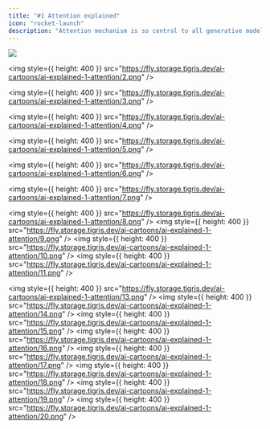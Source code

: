 ```yaml
---
title: "#1 Attention explained"
icon: "rocket-launch"
description: "Attention mechanism is so central to all generative models today. Let's talk about how it works!"
---
```


<Frame>
  <img
    style={{ height: 400 }}
    src="https://fly.storage.tigris.dev/ai-cartoons/ai-explained-1-attention/1.png"
  />
</Frame>

<img
  style={{ height: 400 }}
  src="https://fly.storage.tigris.dev/ai-cartoons/ai-explained-1-attention/2.png"
/>

<img
  style={{ height: 400 }}
  src="https://fly.storage.tigris.dev/ai-cartoons/ai-explained-1-attention/3.png"
/>

<img
  style={{ height: 400 }}
  src="https://fly.storage.tigris.dev/ai-cartoons/ai-explained-1-attention/4.png"
/>

<img
  style={{ height: 400 }}
  src="https://fly.storage.tigris.dev/ai-cartoons/ai-explained-1-attention/5.png"
/>

<img
  style={{ height: 400 }}
  src="https://fly.storage.tigris.dev/ai-cartoons/ai-explained-1-attention/6.png"
/>

<img
  style={{ height: 400 }}
  src="https://fly.storage.tigris.dev/ai-cartoons/ai-explained-1-attention/7.png"
/>

<img
  style={{ height: 400 }}
  src="https://fly.storage.tigris.dev/ai-cartoons/ai-explained-1-attention/8.png"
/>
<img
  style={{ height: 400 }}
  src="https://fly.storage.tigris.dev/ai-cartoons/ai-explained-1-attention/9.png"
/>
<img
  style={{ height: 400 }}
  src="https://fly.storage.tigris.dev/ai-cartoons/ai-explained-1-attention/10.png"
/>
<img
  style={{ height: 400 }}
  src="https://fly.storage.tigris.dev/ai-cartoons/ai-explained-1-attention/11.png"
/>

<img
  style={{ height: 400 }}
  src="https://fly.storage.tigris.dev/ai-cartoons/ai-explained-1-attention/13.png"
/>
<img
  style={{ height: 400 }}
  src="https://fly.storage.tigris.dev/ai-cartoons/ai-explained-1-attention/14.png"
/>
<img
  style={{ height: 400 }}
  src="https://fly.storage.tigris.dev/ai-cartoons/ai-explained-1-attention/15.png"
/>
<img
  style={{ height: 400 }}
  src="https://fly.storage.tigris.dev/ai-cartoons/ai-explained-1-attention/16.png"
/>
<img
  style={{ height: 400 }}
  src="https://fly.storage.tigris.dev/ai-cartoons/ai-explained-1-attention/17.png"
/>
<img
  style={{ height: 400 }}
  src="https://fly.storage.tigris.dev/ai-cartoons/ai-explained-1-attention/18.png"
/>
<img
  style={{ height: 400 }}
  src="https://fly.storage.tigris.dev/ai-cartoons/ai-explained-1-attention/19.png"
/>
<img
  style={{ height: 400 }}
  src="https://fly.storage.tigris.dev/ai-cartoons/ai-explained-1-attention/20.png"
/>
